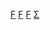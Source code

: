 {{template category}}
{{cat more|Wikipedia:翻译请求}}
{{翻譯相關維護 |state=expanded}}

[[Category:維基百科維護模板|F]]
[[Category:語言模板|F]]
[[Category:條目信息與編輯模板|F]]
[[Category:维基百科翻译维护|Σ]]